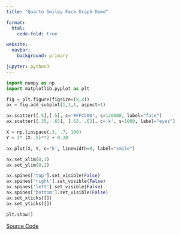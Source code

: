 ```yaml
---
title: "Quarto Smiley Face Graph Demo"

format:
  html:
    code-fold: true

website:
  navbar:
    background: primary

jupyter: python3
---
```

```python
import numpy as np
import matplotlib.pyplot as plt

fig = plt.figure(figsize=(8,8))
ax = fig.add_subplot(1,1,1, aspect=1)

ax.scatter([.5],[.5], c='#FFCC00', s=120000, label="face")
ax.scatter([.35, .65], [.63, .63], c='k', s=1000, label="eyes")

X = np.linspace(.3, .7, 100)
Y = 2* (X-.5)**2 + 0.30

ax.plot(X, Y, c='k', linewidth=8, label="smile")

ax.set_xlim(0,1)
ax.set_ylim(0,1)

ax.spines['top'].set_visible(False)
ax.spines['right'].set_visible(False)
ax.spines['left'].set_visible(False)
ax.spines['bottom'].set_visible(False)
ax.set_xticks([])
ax.set_yticks([])

plt.show()
```
[Source Code](https://gist.github.com/bbengfort/dd9d8027a37f3a96c44323a8303520f0)
